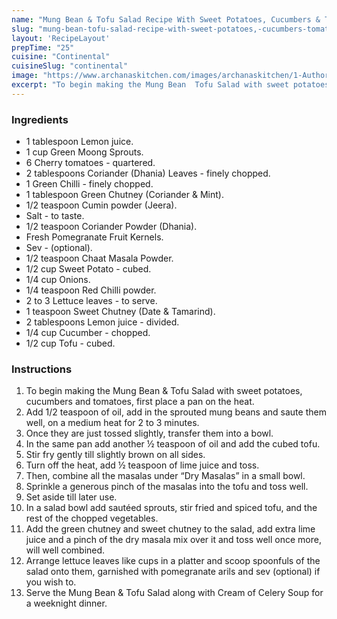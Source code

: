 ---
name: "Mung Bean & Tofu Salad Recipe With Sweet Potatoes, Cucumbers & Tomatoes"
slug: "mung-bean-tofu-salad-recipe-with-sweet-potatoes,-cucumbers-tomatoes"
layout: 'RecipeLayout'
prepTime: "25"
cuisine: "Continental"
cuisineSlug: "continental"
image: "https://www.archanaskitchen.com/images/archanaskitchen/1-Author/Padma_Veeranki/Sprouted_Moong_bean_Chaat.jpg"
excerpt: "To begin making the Mung Bean  Tofu Salad with sweet potatoes, cucumbers and tomatoes, first place a pan on the heat"
---

### Ingredients

- 1 tablespoon Lemon juice.
- 1 cup Green Moong Sprouts.
- 6 Cherry tomatoes - quartered.
- 2 tablespoons Coriander (Dhania) Leaves - finely chopped.
- 1 Green Chilli - finely chopped.
- 1 tablespoon Green Chutney (Coriander & Mint).
- 1/2 teaspoon Cumin powder (Jeera).
- Salt - to taste.
- 1/2 teaspoon Coriander Powder (Dhania).
- Fresh Pomegranate Fruit Kernels.
- Sev - (optional).
- 1/2 teaspoon Chaat Masala Powder.
- 1/2 cup Sweet Potato - cubed.
- 1/4 cup Onions.
- 1/4 teaspoon Red Chilli powder.
- 2 to 3 Lettuce leaves - to serve.
- 1 teaspoon Sweet Chutney (Date & Tamarind).
- 2 tablespoons Lemon juice - divided.
- 1/4 cup Cucumber - chopped.
- 1/2 cup Tofu - cubed.

### Instructions

1. To begin making the Mung Bean & Tofu Salad with sweet potatoes, cucumbers and tomatoes, first place a pan on the heat.
1. Add 1/2 teaspoon of oil, add in the sprouted mung beans and saute them well, on a medium heat for 2 to 3 minutes.
1. Once they are just tossed slightly, transfer them into a bowl.
1. In the same pan add another ½ teaspoon of oil and add the cubed tofu.
1. Stir fry gently till slightly brown on all sides.
1. Turn off the heat, add ½ teaspoon of lime juice and toss.
1. Then, combine all the masalas under “Dry Masalas” in a small bowl.
1. Sprinkle a generous pinch of the masalas into the tofu and toss well.
1. Set aside till later use.
1. In a salad bowl add sautéed sprouts, stir fried and spiced tofu, and the rest of the chopped vegetables.
1. Add the green chutney and sweet chutney to the salad, add extra lime juice and a pinch of the dry masala mix over it and toss well once more, will well combined.
1. Arrange lettuce leaves like cups in a platter and scoop spoonfuls of the salad onto them, garnished with pomegranate arils and sev (optional) if you wish to.
1. Serve the Mung Bean & Tofu Salad along with Cream of Celery Soup for a weeknight dinner.
